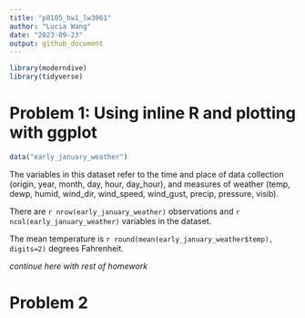 ```yaml
---
title: "p8105_hw1_lw3061"
author: "Lucia Wang"
date: "2023-09-23"
output: github_document
---
```


```r
library(moderndive)
library(tidyverse)
```

# Problem 1: Using inline R and plotting with ggplot

```r
data("early_january_weather")
```

The variables in this dataset refer to the time and place of data collection (origin, year, month, day, hour, day_hour), and measures of weather (temp, dewp, humid, wind_dir, wind_speed, wind_gust, precip, pressure, visib).

There are `r nrow(early_january_weather)` observations and `r ncol(early_january_weather)` variables in the dataset. 

The mean temperature is `r round(mean(early_january_weather$temp), digits=2) ` degrees Fahrenheit.

*continue here with rest of homework*

# Problem 2
